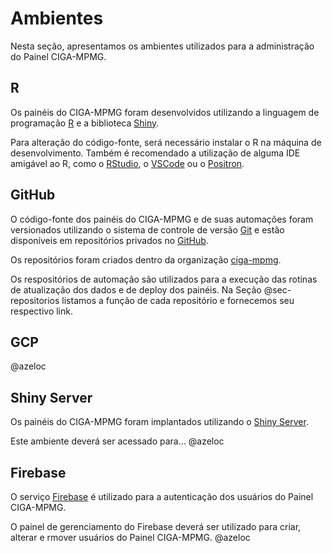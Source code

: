 # Ambientes

Nesta seção, apresentamos os ambientes utilizados para a administração do Painel CIGA-MPMG.

## R

Os painéis do CIGA-MPMG foram desenvolvidos utilizando a linguagem de programação [R](https://www.r-project.org/) e a biblioteca [Shiny](https://shiny.posit.co/).

Para alteração do código-fonte, será necessário instalar o R na máquina de desenvolvimento. Também é recomendado a utilização de alguma IDE amigável ao R, como o [RStudio](https://posit.co/download/rstudio-desktop/), o [VSCode](https://code.visualstudio.com/) ou o [Positron](https://positron.posit.co/).

## GitHub

O código-fonte dos painéis do CIGA-MPMG e de suas automações foram versionados utilizando o sistema de controle de versão [Git](https://git-scm.com/) e estão disponíveis em repositórios privados no [GitHub](https://github.com/).

Os repositórios foram criados dentro da organização [ciga-mpmg](https://github.com/ciga-mpmg).

Os respositórios de automação são utilizados para a execução das rotinas de atualização dos dados e de deploy dos painéis. Na Seção @sec-repositorios listamos a função de cada repositório e fornecemos seu respectivo link.

## GCP

@azeloc

## Shiny Server

Os painéis do CIGA-MPMG foram implantados utilizando o [Shiny Server](https://posit.co/products/open-source/shiny-server/).

Este ambiente deverá ser acessado para... @azeloc

## Firebase

O serviço [Firebase](https://firebase.google.com) é utilizado para a autenticação dos usuários do Painel CIGA-MPMG.

O painel de gerenciamento do Firebase deverá ser utilizado para criar, alterar e rmover usuários do Painel CIGA-MPMG. 
@azeloc